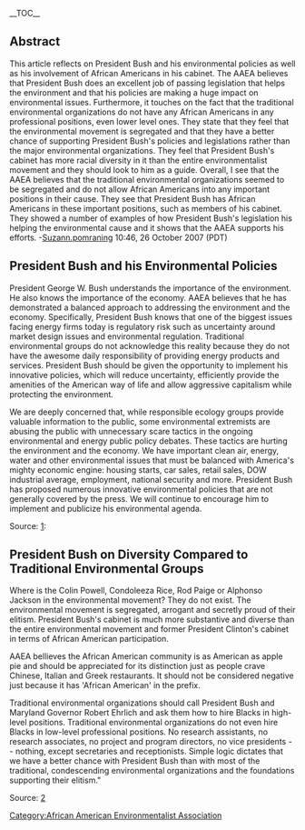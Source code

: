 __TOC__ 

==Abstract==

This article reflects on President Bush and his environmental policies as well as his involvement of African Americans in his cabinet. The AAEA believes that President Bush does an excellent job of passing legislation that helps the environment and that his policies are making a huge impact on environmental issues. Furthermore, it touches on the fact that the traditional environmental organizations do not have any African Americans in any professional positions, even lower level ones. They state that they feel that the environmental movement is segregated and that they have a better chance of supporting President Bush's policies and legislations rather than the major environmental organizations. They feel that President Bush's cabinet has more racial diversity in it than the entire environmentalist movement and they should look to him as a guide. Overall, I see that the AAEA believes that the traditional environmental organizations seemed to be segregated and do not allow African Americans into any important positions in their cause. They see that President Bush has African Americans in these important positions, such as members of his cabinet. They showed a number of examples of how President Bush's legislation his helping the environmental cause and it shows that the AAEA supports his efforts.
-[[User:Suzann.pomraning|Suzann.pomraning]] 10:46, 26 October 2007 (PDT)

==President Bush and his Environmental Policies==

President George W. Bush understands the importance of the environment. He also knows the importance of the economy. AAEA believes that he has demonstrated a balanced approach to addressing the environment and the economy. Specifically, President Bush knows that one of the biggest issues facing energy firms today is regulatory risk such as uncertainty around market design issues and environmental regulation. Traditional environmental groups do not acknowledge this reality because they do not have the awesome daily responsibility of providing energy products and services. President Bush should be given the opportunity to implement his innovative policies, which will reduce uncertainty, efficiently provide the amenities of the American way of life and allow aggressive capitalism while protecting the environment.

We are deeply concerned that, while responsible ecology groups provide valuable information to the public, some environmental extremists are abusing the public with unnecessary scare tactics in the ongoing environmental and energy public policy debates. These tactics are hurting the environment and the economy. We have important clean air, energy, water and other environmental issues that must be balanced with America's mighty economic engine: housing starts, car sales, retail sales, DOW industrial average, employment, national security and more. President Bush has proposed numerous innovative environmental policies that are not generally covered by the press. We will continue to encourage him to implement and publicize his environmental agenda.

Source: [http://www.aaenvironment.com/PresidentBush.htm]:

==President Bush on Diversity Compared to Traditional Environmental Groups==

Where is the Colin Powell, Condoleeza Rice, Rod Paige or Alphonso Jackson in the environmental movement? They do not exist. The environmental movement is segregated, arrogant and secretly proud of their elitism. President Bush's cabinet is much more substantive and diverse than the entire environmental movement and former President Clinton's cabinet in terms of African American participation.

AAEA bellieves the African American community is as American as apple pie and should be appreciated for its distinction just as people crave Chinese, Italian and Greek restaurants. It should not be considered negative just because it has 'African American' in the prefix.

Traditional environmental organizations should call President Bush and Maryland Governor Robert Ehrlich and ask them how to hire Blacks in high-level positions. Traditional environmental organizations do not even hire Blacks in low-level professional positions. No research assistants, no research associates, no project and program directors, no vice presidents -- nothing, except secretaries and receptionists. Simple logic dictates that we have a better chance with President Bush than with most of the traditional, condescending environmental organizations and the foundations supporting their elitism."

Source: [http://www.aaenvironment.com/PresidentBush.htm]

[[Category:African American Environmentalist Association]]